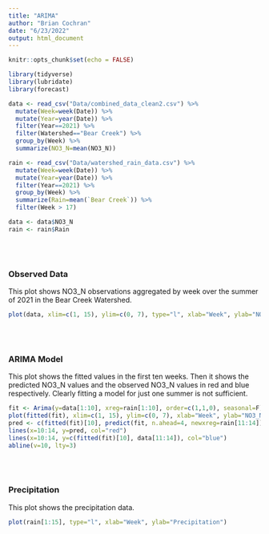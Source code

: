 ```yaml
---
title: "ARIMA"
author: "Brian Cochran"
date: "6/23/2022"
output: html_document
---
```


```r
knitr::opts_chunk$set(echo = FALSE)

library(tidyverse)
library(lubridate)
library(forecast)
```

``` r
data <- read_csv("Data/combined_data_clean2.csv") %>%
  mutate(Week=week(Date)) %>%
  mutate(Year=year(Date)) %>%
  filter(Year==2021) %>%
  filter(Watershed=="Bear Creek") %>%
  group_by(Week) %>%
  summarize(NO3_N=mean(NO3_N))

rain <- read_csv("Data/watershed_rain_data.csv") %>%
  mutate(Week=week(Date)) %>%
  mutate(Year=year(Date)) %>%
  filter(Year==2021) %>%
  group_by(Week) %>%
  summarize(Rain=mean(`Bear Creek`)) %>%
  filter(Week > 17)

data <- data$NO3_N
rain <- rain$Rain
```

<br></br>

### Observed Data

This plot shows NO3_N observations aggregated by week over the summer of 2021 in the Bear Creek Watershed.

``` r
plot(data, xlim=c(1, 15), ylim=c(0, 7), type="l", xlab="Week", ylab="NO3_N")
```

<br></br>

### ARIMA Model

This plot shows the fitted values in the first ten weeks. Then it shows the predicted NO3_N values and the observed NO3_N values in red and blue respectively. Clearly fitting a model for just one summer is not sufficient.

``` r
fit <- Arima(y=data[1:10], xreg=rain[1:10], order=c(1,1,0), seasonal=F)
plot(fitted(fit), xlim=c(1, 15), ylim=c(0, 7), xlab="Week", ylab="NO3_N")
pred <- c(fitted(fit)[10], predict(fit, n.ahead=4, newxreg=rain[11:14])$pred)
lines(x=10:14, y=pred, col="red")
lines(x=10:14, y=c(fitted(fit)[10], data[11:14]), col="blue")
abline(v=10, lty=3)
```

<br></br>

### Precipitation

This plot shows the precipitation data.

``` r
plot(rain[1:15], type="l", xlab="Week", ylab="Precipitation")
```




